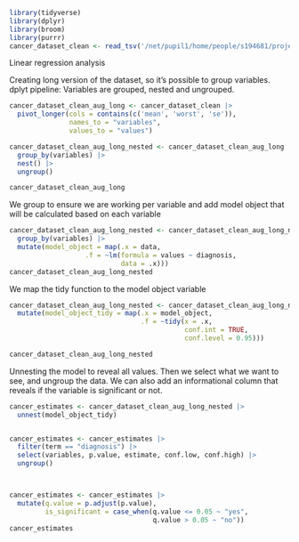 ```r
library(tidyverse)
library(dplyr)
library(broom)
library(purrr)
cancer_dataset_clean <- read_tsv('/net/pupil1/home/people/s194681/projects/Group_project_10/02_dat_clean.tsv')

```

Linear regression analysis


Creating long version of the dataset, so it's possible to group variables. dplyt pipeline: Variables are grouped, nested and ungrouped. 
```r
cancer_dataset_clean_aug_long <- cancer_dataset_clean |> 
  pivot_longer(cols = contains(c('mean', 'worst', 'se')),
               names_to = "variables",
               values_to = "values") 

cancer_dataset_clean_aug_long_nested <- cancer_dataset_clean_aug_long |>
  group_by(variables) |>
  nest() |>
  ungroup()

cancer_dataset_clean_aug_long
```


We group to ensure we are working per variable and add model object that will be calculated based on each variable

```r
cancer_dataset_clean_aug_long_nested <- cancer_dataset_clean_aug_long_nested |> 
  group_by(variables) |> 
  mutate(model_object = map(.x = data,
                   .f = ~lm(formula = values ~ diagnosis,
                            data = .x)))
cancer_dataset_clean_aug_long_nested
```


We map the tidy function to the model object variable
```r

cancer_dataset_clean_aug_long_nested <- cancer_dataset_clean_aug_long_nested |> 
  mutate(model_object_tidy = map(.x = model_object,
                                 .f = ~tidy(x = .x,
                                            conf.int = TRUE,
                                            conf.level = 0.95)))

cancer_dataset_clean_aug_long_nested
```

Unnesting the model to reveal all values. Then we select what we want to see, and ungroup the data. We can also add an informational column that reveals if the variable is significant or not.
```r
cancer_estimates <- cancer_dataset_clean_aug_long_nested |>
  unnest(model_object_tidy)


cancer_estimates <- cancer_estimates |> 
  filter(term == "diagnosis") |> 
  select(variables, p.value, estimate, conf.low, conf.high) |> 
  ungroup()



cancer_estimates <- cancer_estimates |>
  mutate(q.value = p.adjust(p.value),
         is_significant = case_when(q.value <= 0.05 ~ "yes",
                                    q.value > 0.05 ~ "no"))
cancer_estimates

```










